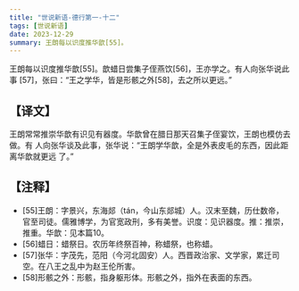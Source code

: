 ```yaml
---
title: "世说新语-德行第一-十二"
tags: [世说新语]
date: 2023-12-29
summary: 王朗每以识度推华歆[55]。
---
```


王朗每以识度推华歆[55]。歆蜡日尝集子侄燕饮[56]，王亦学之。有人向张华说此事
[57]，张曰：“王之学华，皆是形骸之外[58]，去之所以更远。”

## 【译文】

王朗常常推崇华歆有识见有器度。华歆曾在腊日那天召集子侄宴饮，王朗也模仿去做。有
人向张华谈及此事，张华说：“王朗学华歆，全是外表皮毛的东西，因此距离华歆就更远
了。”

## 【注释】

- [55]王朗：字景兴，东海郯（tán，今山东郯城）人。汉末至魏，历仕数帝，官至司徒。儒雅博学，为官宽政刑，多有美誉。识度：见识器度。推：推崇，推重。华歆：见本篇10。
- [56]蜡日：蜡祭日。农历年终祭百神，称蜡祭，也称蜡。
- [57]张华：字茂先，范阳（今河北固安）人。西晋政治家、文学家，累迁司空。在八王之乱中为赵王伦所害。
- [58]形骸之外：形骸，指身躯形体。形骸之外，指外在表面的东西。
